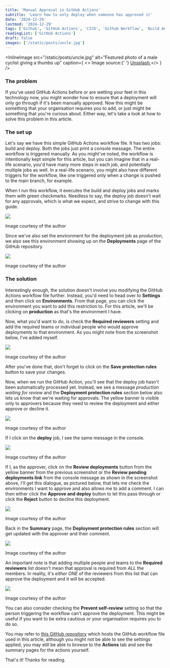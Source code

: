```yaml
---
title: 'Manual Approval in GitHub Actions'
subtitle: 'Learn how to only deploy when someone has approved it'
date: '2024-12-29'
lastmod: '2024-12-29'
tags: ['Github', 'GitHub Actions', 'CICD', 'Github Workflow', 'Build And Deploy']
readingList: ['GitHub Actions']
draft: false
images: ['/static/posts/uncle.jpg']
---
```


<InlineImage
  src="/static/posts/uncle.jpg"
  alt="Featured photo of a male cyclist giving a thumbs up"
  caption={
    <>
      Image source:{' '}
      <a href="https://unsplash.com/photos/a-man-riding-a-bike-down-a-lush-green-field-4KWR4Ltgjp0">
        Unsplash
      </a>
    </>
  }
/>

### The problem

If you've used GitHub Actions before or are wetting your feet in this technology now, you might wonder how to ensure that a deployment will only go through if it's been manually approved. Now this might be something that your organisation requires you to add, or just might be something that you're curious about. Either way, let's take a look at how to solve this problem in this article.

### The set up

Let's say we have this simple GitHub Actions workflow file. It has two jobs: build and deploy. Both the jobs just print a console message. The entire workflow is triggered manually. As you might've noted, the workflow is intentionally kept simple for this article, but you can imagine that in a real-life scenario, you'd have many more steps in each job, and potentially multiple jobs as well. In a real-life scenario, you might also have different triggers for the workflow, like one triggered only when a change is pushed to the main branch, for example.

When I run this workflow, it executes the build and deploy jobs and marks them with green checkmarks. Needless to say, the deploy job doesn't wait for any approvals, which is what we expect, and strive to change with this guide.

![](/static/posts/1_w7oGbrMO1OAv22spUGQ00g.png)

Image courtesy of the author

Since we've also set the environment for the deployment job as _production_, we also see this environment showing up on the **Deployments** page of the GitHub repository.

![](/static/posts/1_Cpbsl-FdYt7spWHxjjFh2Q.png)

Image courtesy of the author

### The solution

Interestingly enough, the solution doesn't involve you modifying the GitHub Actions workflow file further. Instead, you'd need to head over to **Settings** and then click on **Environments**. From that page, you can click the environment you want to add this restriction to. For this article, we'll be clicking on **production** as that's the environment I have.

Now, what you'd want to do, is check the **Required reviewers** setting and add the required teams or individual people who would approve deployments to that environment. As you might note from the screenshot below, I've added myself.

![](/static/posts/1_dUAaPKOW3U1LwNMxCw3cog.png)

Image courtesy of the author

After you've done that, don't forget to click on the **Save protection rules** button to save your changes.

Now, when we run the GitHub Action, you'll see that the deploy job hasn't been automatically processed yet. Instead, we see a message _production waiting for review_ and the **Deployment protection rules** section below also lets us know that we're waiting for approvals. The yellow banner is visible only to approvers because they need to review the deployment and either approve or decline it.

![](/static/posts/1_OQDVoXsazR4wtvhgeNhyLw.png)

Image courtesy of the author

If I click on the **deploy** job, I see the same message in the console.

![](/static/posts/1_MHurgV9VpJ61hBHUJjn8Zg.png)

Image courtesy of the author

If I, as the approver, click on the **Review deployments** button from the yellow banner from the previous screenshot or the **Review pending deployments link** from the console message as shown in the screenshot above, I'll get this dialogue, as pictured below, that lets me check the environments I want to approve and also allows me to add a comment. I can then either click the **Approve and deploy** button to let this pass through or click the **Reject** button to decline this deployment.

![](/static/posts/1_d4_RXSdmre1Buni_DFpNhA.png)

Image courtesy of the author

Back in the **Summary** page, the **Deployment protection rules** section will get updated with the approver and their comment.

![](/static/posts/1_Rp5J5cQHph7zxNUnmQDeYw.png)

Image courtesy of the author

An important note is that adding multiple people and teams to the **Required reviewers** list doesn't mean that approval is required from _ALL_ the members. In reality, it's _either ONE_ of the reviewers from this list that can approve the deployment and it will be accepted.

![](/static/posts/1_10yL6QZeWzI4VfOs6zfRgA.png)

Image courtesy of the author

You can also consider checking the **Prevent self-review** setting so that the person triggering the workflow can't approve the deployment. This might be useful if you want to be extra cautious or your organisation requires you to do so.

You may refer to [this GitHub repository](https://github.com/ClydeDz/github-actions-deploy-approve) which hosts the GitHub workflow file used in this article, although you might not be able to see the settings applied, you may still be able to browse to the **Actions** tab and see the summary pages for the actions yourself.

That's it! Thanks for reading.
